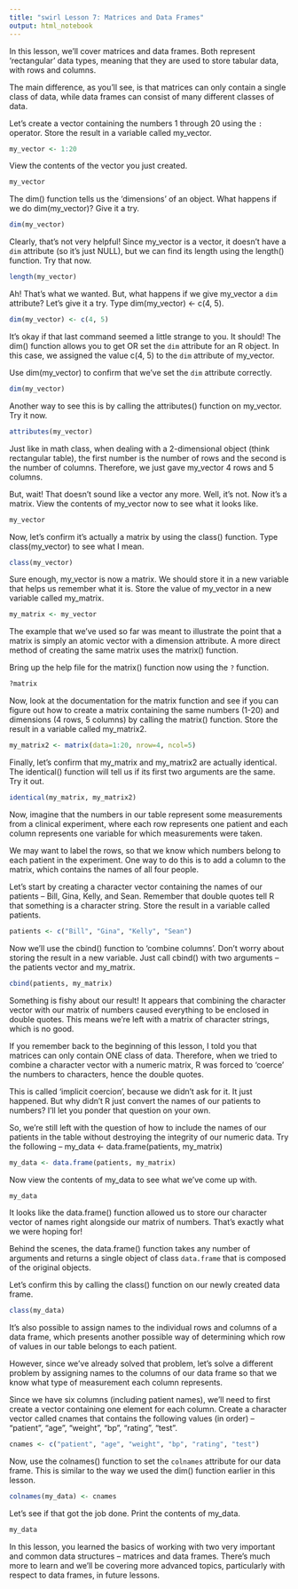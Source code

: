 ```yaml
---
title: "swirl Lesson 7: Matrices and Data Frames"
output: html_notebook
---
```


In this lesson, we'll cover matrices and data frames. Both represent 'rectangular' data types, meaning that they are used to store tabular data, with rows and columns.

The main difference, as you'll see, is that matrices can only contain a single class of data, while data frames can consist of many different classes of data.

Let's create a vector containing the numbers 1 through 20 using the `:` operator. Store the result in a variable called my_vector.

```r
my_vector <- 1:20
```

View the contents of the vector you just created.

```r
my_vector
```

The dim() function tells us the 'dimensions' of an object. What happens if we do dim(my_vector)? Give it a try.

```r
dim(my_vector)
```

Clearly, that's not very helpful! Since my_vector is a vector, it doesn't have a `dim` attribute (so it's just NULL), but we can find its length using the length() function. Try that now.

```r
length(my_vector)
```

Ah! That's what we wanted. But, what happens if we give my_vector a `dim` attribute? Let's give it a try. Type dim(my_vector) <- c(4, 5).

```r
dim(my_vector) <- c(4, 5)
```

It's okay if that last command seemed a little strange to you. It should! The dim() function allows you to get OR set the `dim` attribute for an R object. In this case, we assigned the value c(4, 5) to the `dim` attribute of my_vector.

Use dim(my_vector) to confirm that we've set the `dim` attribute correctly.

```r
dim(my_vector)
```

Another way to see this is by calling the attributes() function on my_vector. Try it now.

```r
attributes(my_vector)
```

Just like in math class, when dealing with a 2-dimensional object (think rectangular table), the first number is the number of rows and the second is the number of columns. Therefore, we just gave my_vector 4 rows and 5 columns.

But, wait! That doesn't sound like a vector any more. Well, it's not. Now it's a matrix. View the contents of my_vector now to see what it looks like.

```r
my_vector
```

Now, let's confirm it's actually a matrix by using the class() function. Type class(my_vector) to see what I mean.

```r
class(my_vector)
```

Sure enough, my_vector is now a matrix. We should store it in a new variable that helps us remember what it is. Store the value of my_vector in a new variable called my_matrix.

```r
my_matrix <- my_vector
```

The example that we've used so far was meant to illustrate the point that a matrix is simply an atomic vector with a dimension attribute. A more direct method of creating the same matrix uses the matrix() function.

Bring up the help file for the matrix() function now using the `?` function.

```r
?matrix
```

Now, look at the documentation for the matrix function and see if you can figure out how to create a matrix containing the same numbers (1-20) and dimensions (4 rows, 5 columns) by calling the matrix() function. Store the result in a variable called my_matrix2.

```r
my_matrix2 <- matrix(data=1:20, nrow=4, ncol=5)
```

Finally, let's confirm that my_matrix and my_matrix2 are actually identical. The identical() function will tell us if its first two arguments are the same. Try it out.

```r
identical(my_matrix, my_matrix2)
```

Now, imagine that the numbers in our table represent some measurements from a clinical experiment, where each row represents one patient and each column represents one variable for which measurements were taken.

We may want to label the rows, so that we know which numbers belong to each patient in the experiment. One way to do this is to add a column to the matrix, which contains the names of all four people.

Let's start by creating a character vector containing the names of our patients -- Bill, Gina, Kelly, and Sean. Remember that double quotes tell R that something is a character string. Store the result in a variable called patients.

```r
patients <- c("Bill", "Gina", "Kelly", "Sean")
```

Now we'll use the cbind() function to 'combine columns'. Don't worry about storing the result in a new variable. Just call cbind() with two arguments -- the patients vector and my_matrix.

```r
cbind(patients, my_matrix)
```

Something is fishy about our result! It appears that combining the character vector with our matrix of numbers caused everything to be enclosed in double quotes. This means we're left with a matrix of character strings, which is no good.

If you remember back to the beginning of this lesson, I told you that matrices can only contain ONE class of data. Therefore, when we tried to combine a character vector with a numeric matrix, R was forced to 'coerce' the numbers to characters, hence the double quotes.

This is called 'implicit coercion', because we didn't ask for it. It just happened. But why didn't R just convert the names of our patients to numbers? I'll let you ponder that question on your own.

So, we're still left with the question of how to include the names of our patients in the table without destroying the integrity of our numeric data. Try the following -- my_data <- data.frame(patients, my_matrix)

```r
my_data <- data.frame(patients, my_matrix)
```

Now view the contents of my_data to see what we've come up with.

```r
my_data
```

It looks like the data.frame() function allowed us to store our character vector of names right alongside our matrix of numbers. That's exactly what we were hoping for!

Behind the scenes, the data.frame() function takes any number of arguments and returns a single object of class `data.frame` that is composed of the original objects.

Let's confirm this by calling the class() function on our newly created data frame.

```r
class(my_data)
```

It's also possible to assign names to the individual rows and columns of a data frame, which presents another possible way of determining which row of values in our table belongs to each patient.

However, since we've already solved that problem, let's solve a different problem by assigning names to the columns of our data frame so that we know what type of measurement each column represents.

Since we have six columns (including patient names), we'll need to first create a vector containing one element for each column. Create a character vector called cnames that contains the following values (in order) -- "patient", "age", "weight", "bp", "rating", "test".

```r
cnames <- c("patient", "age", "weight", "bp", "rating", "test")
```

Now, use the colnames() function to set the `colnames` attribute for our data frame. This is similar to the way we used the dim() function earlier in this lesson.

```r
colnames(my_data) <- cnames
```

Let's see if that got the job done. Print the contents of my_data.

```r
my_data
```

In this lesson, you learned the basics of working with two very important and common data structures -- matrices and data frames. There's much more to learn and we'll be covering more advanced topics, particularly with respect to data frames, in future lessons.